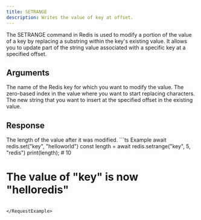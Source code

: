 ```yaml
---
title: SETRANGE
description: Writes the value of key at offset.
---
```


The SETRANGE command in Redis is used to modify a portion of the value of a key by replacing a substring within the key's existing value. It allows you to update part of the string value associated with a specific key at a specified offset.

## Arguments

<ParamField body="key" type="string" required>
The name of the Redis key for which you want to modify the value.
</ParamField>

<ParamField body="offset" type="integer" required>
The zero-based index in the value where you want to start replacing characters.
</ParamField>

<ParamField body="value" type="string" required>
  The new string that you want to insert at the specified offset in the existing value.
</ParamField>

  
## Response

<ResponseField type="integer" required>
  The length of the value after it was modified.
</ResponseField>

<RequestExample>
```ts Example
await redis.set("key", "helloworld")
const length = await redis.setrange("key", 5, "redis")
print(length); # 10

# The value of "key" is now "helloredis"
```

</RequestExample>

